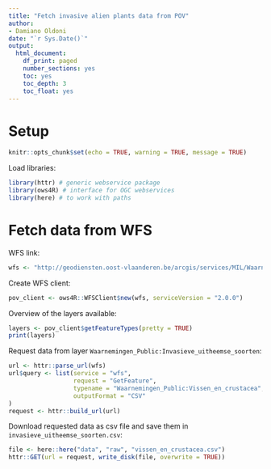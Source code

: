 ```yaml
---
title: "Fetch invasive alien plants data from POV"
author:
- Damiano Oldoni
date: "`r Sys.Date()`"
output:
  html_document:
    df_print: paged
    number_sections: yes
    toc: yes
    toc_depth: 3
    toc_float: yes
---
```


# Setup 

```r
knitr::opts_chunk$set(echo = TRUE, warning = TRUE, message = TRUE)
```

Load libraries:

```r
library(httr) # generic webservice package
library(ows4R) # interface for OGC webservices
library(here) # to work with paths
```

# Fetch data from WFS

WFS link:

```r
wfs <- "http://geodiensten.oost-vlaanderen.be/arcgis/services/MIL/Waarnemingen_Public/MapServer/WFSServer"
```

Create WFS client:

```r
pov_client <- ows4R::WFSClient$new(wfs, serviceVersion = "2.0.0")
```

Overview of the layers available:

```r
layers <- pov_client$getFeatureTypes(pretty = TRUE)
print(layers)
```

Request data from layer `Waarnemingen_Public:Invasieve_uitheemse_soorten`:

```r
url <- httr::parse_url(wfs)
url$query <- list(service = "wfs",
                  request = "GetFeature",
                  typename = "Waarnemingen_Public:Vissen_en_crustacea",
                  outputFormat = "CSV"
)
request <- httr::build_url(url)
```

Download requested data as csv file and save them in `invasieve_uitheemse_soorten.csv`:

```r
file <- here::here("data", "raw", "vissen_en_crustacea.csv")
httr::GET(url = request, write_disk(file, overwrite = TRUE))
```
